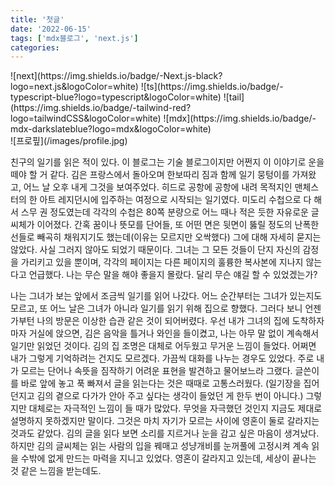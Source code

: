 ```yaml
---
title: '첫글'
date: '2022-06-15'
tags: ['mdx블로그', 'next.js']
categories:
---
```

<div className="flex flex-row justify-center space-x-1 mb-16">
  <span>![next](https://img.shields.io/badge/-Next.js-black?logo=next.js&logoColor=white)</span>
  <span>![ts](https://img.shields.io/badge/-typescript-blue?logo=typescript&logoColor=white)</span>
  <span>![tail](https://img.shields.io/badge/-tailwind-red?logo=tailwindCSS&logoColor=white)</span>
  <span>![mdx](https://img.shields.io/badge/-mdx-darkslateblue?logo=mdx&logoColor=white)</span>
</div>
![프로핖](/images/profile.jpg)
<br/>

친구의 일기를 읽은 적이 있다. 이 블로그는 기술 블로그이지만 어쩐지 이 이야기로 운을 떼야 할 거 같다.
김은 프랑스에서 돌아오며 한보따리 짐과 함께 일기 뭉텅이를 가져왔고, 어느 날 오후 내게 그것을 보여주었다. 
히드로 공항에 공항에 내려 목적지인 맨체스터의 한 아트 레지던시에 입주하는 여정으로 시작되는 일기였다. 
미도리 수첩으로 다 해서 스무 권 정도였는데 각각의 수첩은 80쪽 분량으로 어느 때나 적은 듯한 자유로운 글씨체가 이어졌다.
간혹 꿈이나 뜻모를 단어들, 또 어떤 면은 뒷면이 뚫릴 정도의 난폭한 선들로 빼곡히 채워지기도 했는데(이유는 모르지만 오싹했다)
그에 대해 자세히 묻지는 않았다. 사실 그러지 않아도 되었기 때문이다.
그녀는 그 모든 것들이 단지 자신의 감정을 가리키고 있을 뿐이며,
각각의 페이지는 다른 페이지의 훌륭한 복사본에 지나지 않는다고 언급했다. 
나는 무슨 말을 해야 좋을지 몰랐다. 달리 무슨 얘길 할 수 있었겠는가?


나는 그녀가 보는 앞에서 조금씩 일기를 읽어 나갔다.
어느 순간부터는 그녀가 있는지도 모르고, 또 어느 날은 그녀가 아니라 일기를 읽기 위해 집으로 향했다.
그러다 보니 언젠가부턴 나의 방문은 이상한 습관 같은 것이 되어버렸다.
우선 내가 그녀의 집에 도착하자마자 거실에 앉으면, 김은 음악을 틀거나 와인을 들이켰고,
나는 아무 말 없이 계속해서 일기만 읽었던 것이다. 김의 집 조명은 대체로 어두웠고 무거운 느낌이 들었다. 어쩌면 내가 그렇게 기억하려는 건지도 모르겠다. 가끔씩 대화를 나누는 경우도 있었다. 주로 내가 모르는 단어나 속뜻을 짐작하기 어려운 표현을 발견하고 물어보느라 그랬다.
글쓴이를 바로 앞에 놓고 푹 빠져서 글을 읽는다는 것은 때때로 고통스러웠다.
(일기장을 집어던지고 김의 곁으로 다가가 안아 주고 싶다는 생각이 들었던 게 한두 번이 아니다.) 그렇지만 대체로는 자극적인 느낌이
들 때가 많았다. 무엇을 자극했던 것인지 지금도 제대로 설명하지 못하겠지만 말이다.
그것은 마치 자기가 모르는 사이에 영혼이 둘로 갈라지는 것과도 같았다. 김의 글을 읽다 보면
소리를 지르거나 눈을 감고 싶은 마음이 생겨났다. 하지만 김의 글씨체는 읽는
사람의 입을 꿰매고 성냥개비를 눈꺼풀에 고정시켜 계속 읽을 수밖에 없게 만드는 마력을 지니고 있었다. 
영혼이 갈라지고 있는데, 세상이 끝나는 것 같은 느낌을 받는데도.

